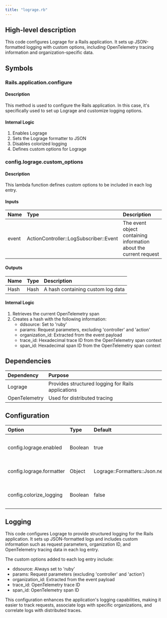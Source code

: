 ```yaml
---
title: "lograge.rb"
---
```


## High-level description
This code configures Lograge for a Rails application. It sets up JSON-formatted logging with custom options, including OpenTelemetry tracing information and organization-specific data.

## Symbols

### Rails.application.configure
#### Description
This method is used to configure the Rails application. In this case, it's specifically used to set up Lograge and customize logging options.

#### Internal Logic
1. Enables Lograge
2. Sets the Lograge formatter to JSON
3. Disables colorized logging
4. Defines custom options for Lograge

### config.lograge.custom_options
#### Description
This lambda function defines custom options to be included in each log entry.

#### Inputs
| Name | Type | Description |
|:-----|:-----|:------------|
| event | ActionController::LogSubscriber::Event | The event object containing information about the current request |

#### Outputs
| Name | Type | Description |
|:-----|:-----|:------------|
| Hash | Hash | A hash containing custom log data |

#### Internal Logic
1. Retrieves the current OpenTelemetry span
2. Creates a hash with the following information:
   - ddsource: Set to 'ruby'
   - params: Request parameters, excluding 'controller' and 'action'
   - organization_id: Extracted from the event payload
   - trace_id: Hexadecimal trace ID from the OpenTelemetry span context
   - span_id: Hexadecimal span ID from the OpenTelemetry span context

## Dependencies
| Dependency | Purpose |
|:-----------|:--------|
| Lograge | Provides structured logging for Rails applications |
| OpenTelemetry | Used for distributed tracing |

## Configuration
| Option | Type | Default | Description |
|:-------|:-----|:--------|:------------|
| config.lograge.enabled | Boolean | true | Enables Lograge for the application |
| config.lograge.formatter | Object | Lograge::Formatters::Json.new | Sets the log formatter to JSON |
| config.colorize_logging | Boolean | false | Disables colorized logging output |

## Logging
This code configures Lograge to provide structured logging for the Rails application. It sets up JSON-formatted logs and includes custom information such as request parameters, organization ID, and OpenTelemetry tracing data in each log entry.

The custom options added to each log entry include:
- ddsource: Always set to 'ruby'
- params: Request parameters (excluding 'controller' and 'action')
- organization_id: Extracted from the event payload
- trace_id: OpenTelemetry trace ID
- span_id: OpenTelemetry span ID

This configuration enhances the application's logging capabilities, making it easier to track requests, associate logs with specific organizations, and correlate logs with distributed traces.